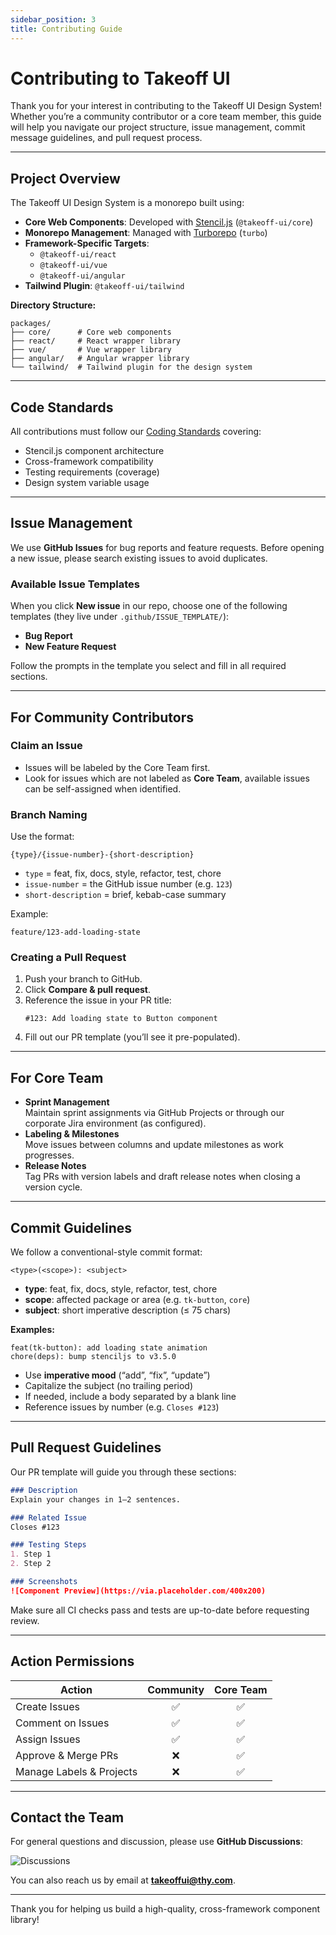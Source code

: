 ```yaml
---
sidebar_position: 3
title: Contributing Guide
---
```


# Contributing to Takeoff UI

Thank you for your interest in contributing to the Takeoff UI Design System! Whether you’re a community contributor or a core team member, this guide will help you navigate our project structure, issue management, commit message guidelines, and pull request process.

---

## Project Overview

The Takeoff UI Design System is a monorepo built using:

- **Core Web Components**: Developed with [Stencil.js](https://stenciljs.com/) (`@takeoff-ui/core`)
- **Monorepo Management**: Managed with [Turborepo](https://turbo.build/) (`turbo`)
- **Framework-Specific Targets**:
  - `@takeoff-ui/react`
  - `@takeoff-ui/vue`
  - `@takeoff-ui/angular`
- **Tailwind Plugin**: `@takeoff-ui/tailwind`

**Directory Structure:**
```plaintext
packages/
├── core/      # Core web components
├── react/     # React wrapper library
├── vue/       # Vue wrapper library
├── angular/   # Angular wrapper library
└── tailwind/  # Tailwind plugin for the design system
```
---

## Code Standards

All contributions must follow our [Coding Standards](/docs/Coding-Standards) covering:

- Stencil.js component architecture
- Cross-framework compatibility
- Testing requirements (coverage)
- Design system variable usage

---

## Issue Management

We use **GitHub Issues** for bug reports and feature requests. Before opening a new issue, please search existing issues to avoid duplicates.

### Available Issue Templates

When you click **New issue** in our repo, choose one of the following templates (they live under `.github/ISSUE_TEMPLATE/`):

- **Bug Report**
- **New Feature Request**

Follow the prompts in the template you select and fill in all required sections.

---

## For Community Contributors

### Claim an Issue

- Issues will be labeled by the Core Team first.
- Look for issues which are not labeled as **Core Team**, available issues can be self-assigned when identified.

### Branch Naming

Use the format:
```plaintext
{type}/{issue-number}-{short-description}
```
- `type` = feat, fix, docs, style, refactor, test, chore  
- `issue-number` = the GitHub issue number (e.g. `123`)  
- `short-description` = brief, kebab-case summary  

Example:  
```plaintext
feature/123-add-loading-state
```

### Creating a Pull Request

1. Push your branch to GitHub.
2. Click **Compare & pull request**.
3. Reference the issue in your PR title:  
   ```plaintext
   #123: Add loading state to Button component
   ```
4. Fill out our PR template (you’ll see it pre-populated).

---

## For Core Team

- **Sprint Management**  
    Maintain sprint assignments via GitHub Projects or through our corporate Jira environment (as configured).
- **Labeling & Milestones**  
  Move issues between columns and update milestones as work progresses.
- **Release Notes**  
  Tag PRs with version labels and draft release notes when closing a version cycle.

---

## Commit Guidelines

We follow a conventional-style commit format:

```plaintext
<type>(<scope>): <subject>
```

- **type**: feat, fix, docs, style, refactor, test, chore  
- **scope**: affected package or area (e.g. `tk-button`, `core`)  
- **subject**: short imperative description (≤ 75 chars)  

**Examples:**
```plaintext
feat(tk-button): add loading state animation
chore(deps): bump stenciljs to v3.5.0
```

- Use **imperative mood** (“add”, “fix”, “update”)
- Capitalize the subject (no trailing period)
- If needed, include a body separated by a blank line
- Reference issues by number (e.g. `Closes #123`)

---

## Pull Request Guidelines

Our PR template will guide you through these sections:

```markdown
### Description
Explain your changes in 1–2 sentences.

### Related Issue
Closes #123

### Testing Steps
1. Step 1
2. Step 2

### Screenshots
![Component Preview](https://via.placeholder.com/400x200)
```

Make sure all CI checks pass and tests are up-to-date before requesting review.

---

## Action Permissions

| Action                    | Community | Core Team |
|---------------------------|:---------:|:---------:|
| Create Issues             | ✅        | ✅        |
| Comment on Issues         | ✅        | ✅        |
| Assign Issues             | ✅        | ✅        |
| Approve & Merge PRs       | ❌        | ✅        |
| Manage Labels & Projects  | ❌        | ✅        |

---

## Contact the Team

For general questions and discussion, please use **GitHub Discussions**:

![Discussions](https://github.com/turkishtechnology/takeoff-ui/discussions)

You can also reach us by email at **takeoffui@thy.com**.

---

Thank you for helping us build a high-quality, cross-framework component library!
